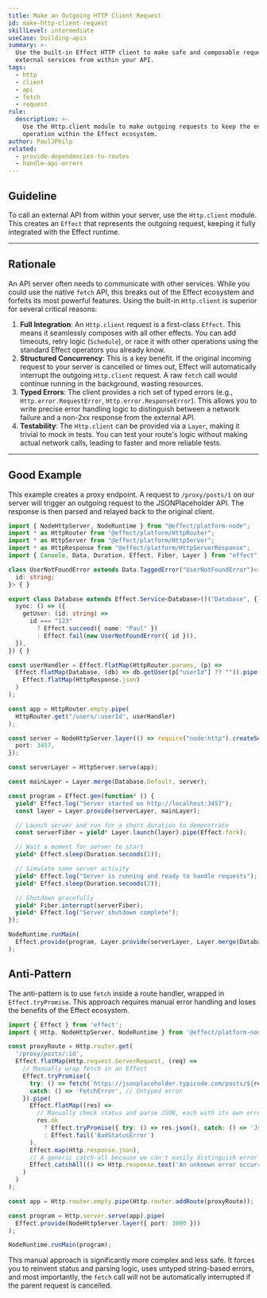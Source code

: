 ```yaml
---
title: Make an Outgoing HTTP Client Request
id: make-http-client-request
skillLevel: intermediate
useCase: building-apis
summary: >-
  Use the built-in Effect HTTP client to make safe and composable requests to
  external services from within your API.
tags:
  - http
  - client
  - api
  - fetch
  - request
rule:
  description: >-
    Use the Http.client module to make outgoing requests to keep the entire
    operation within the Effect ecosystem.
author: PaulJPhilp
related:
  - provide-dependencies-to-routes
  - handle-api-errors
---
```


## Guideline

To call an external API from within your server, use the `Http.client` module. This creates an `Effect` that represents the outgoing request, keeping it fully integrated with the Effect runtime.

---

## Rationale

An API server often needs to communicate with other services. While you could use the native `fetch` API, this breaks out of the Effect ecosystem and forfeits its most powerful features. Using the built-in `Http.client` is superior for several critical reasons:

1.  **Full Integration**: An `Http.client` request is a first-class `Effect`. This means it seamlessly composes with all other effects. You can add timeouts, retry logic (`Schedule`), or race it with other operations using the standard Effect operators you already know.
2.  **Structured Concurrency**: This is a key benefit. If the original incoming request to your server is cancelled or times out, Effect will automatically interrupt the outgoing `Http.client` request. A raw `fetch` call would continue running in the background, wasting resources.
3.  **Typed Errors**: The client provides a rich set of typed errors (e.g., `Http.error.RequestError`, `Http.error.ResponseError`). This allows you to write precise error handling logic to distinguish between a network failure and a non-2xx response from the external API.
4.  **Testability**: The `Http.client` can be provided via a `Layer`, making it trivial to mock in tests. You can test your route's logic without making actual network calls, leading to faster and more reliable tests.

---

## Good Example

This example creates a proxy endpoint. A request to `/proxy/posts/1` on our server will trigger an outgoing request to the JSONPlaceholder API. The response is then parsed and relayed back to the original client.

```typescript
import { NodeHttpServer, NodeRuntime } from "@effect/platform-node";
import * as HttpRouter from "@effect/platform/HttpRouter";
import * as HttpServer from "@effect/platform/HttpServer";
import * as HttpResponse from "@effect/platform/HttpServerResponse";
import { Console, Data, Duration, Effect, Fiber, Layer } from "effect";

class UserNotFoundError extends Data.TaggedError("UserNotFoundError")<{
  id: string;
}> { }

export class Database extends Effect.Service<Database>()("Database", {
  sync: () => ({
    getUser: (id: string) =>
      id === "123"
        ? Effect.succeed({ name: "Paul" })
        : Effect.fail(new UserNotFoundError({ id })),
  }),
}) { }

const userHandler = Effect.flatMap(HttpRouter.params, (p) =>
  Effect.flatMap(Database, (db) => db.getUser(p["userId"] ?? "")).pipe(
    Effect.flatMap(HttpResponse.json)
  )
);

const app = HttpRouter.empty.pipe(
  HttpRouter.get("/users/:userId", userHandler)
);

const server = NodeHttpServer.layer(() => require("node:http").createServer(), {
  port: 3457,
});

const serverLayer = HttpServer.serve(app);

const mainLayer = Layer.merge(Database.Default, server);

const program = Effect.gen(function* () {
  yield* Effect.log("Server started on http://localhost:3457");
  const layer = Layer.provide(serverLayer, mainLayer);

  // Launch server and run for a short duration to demonstrate
  const serverFiber = yield* Layer.launch(layer).pipe(Effect.fork);

  // Wait a moment for server to start
  yield* Effect.sleep(Duration.seconds(1));

  // Simulate some server activity
  yield* Effect.log("Server is running and ready to handle requests");
  yield* Effect.sleep(Duration.seconds(2));

  // Shutdown gracefully
  yield* Fiber.interrupt(serverFiber);
  yield* Effect.log("Server shutdown complete");
});

NodeRuntime.runMain(
  Effect.provide(program, Layer.provide(serverLayer, Layer.merge(Database.Default, server))) as Effect.Effect<void, unknown, never>
);

```

## Anti-Pattern

The anti-pattern is to use `fetch` inside a route handler, wrapped in `Effect.tryPromise`. This approach requires manual error handling and loses the benefits of the Effect ecosystem.

```typescript
import { Effect } from 'effect';
import { Http, NodeHttpServer, NodeRuntime } from '@effect/platform-node';

const proxyRoute = Http.router.get(
  '/proxy/posts/:id',
  Effect.flatMap(Http.request.ServerRequest, (req) =>
    // Manually wrap fetch in an Effect
    Effect.tryPromise({
      try: () => fetch(`https://jsonplaceholder.typicode.com/posts/${req.params.id}`),
      catch: () => 'FetchError', // Untyped error
    }).pipe(
      Effect.flatMap((res) =>
        // Manually check status and parse JSON, each with its own error case
        res.ok
          ? Effect.tryPromise({ try: () => res.json(), catch: () => 'JsonError' })
          : Effect.fail('BadStatusError')
      ),
      Effect.map(Http.response.json),
      // A generic catch-all because we can't easily distinguish error types
      Effect.catchAll(() => Http.response.text('An unknown error occurred', { status: 500 }))
    )
  )
);

const app = Http.router.empty.pipe(Http.router.addRoute(proxyRoute));

const program = Http.server.serve(app).pipe(
  Effect.provide(NodeHttpServer.layer({ port: 3000 }))
);

NodeRuntime.runMain(program);
```

This manual approach is significantly more complex and less safe. It forces you to reinvent status and parsing logic, uses untyped string-based errors, and most importantly, the `fetch` call will not be automatically interrupted if the parent request is cancelled.
